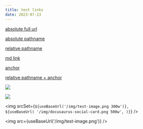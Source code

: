 ```yaml
---
title: test links
date: 2023-07-23
---
```



[absolute full url](https://github.com/it990110/docusaurus)

[absolute pathname](/blog/heading-as-title)

[relative pathname](heading-as-title)

[md link](heading-as-title.md)

[anchor](#title)

[relative pathname + anchor](heading-as-title#title)

![](/img/test-image.png)

![](https://tutorial.io/assets/images/slash-introducing-411a16dd05086935b8e9ddae38ae9b45.svg)

<img
  srcSet={`${useBaseUrl('/img/test-image.png 300w')},    ${useBaseUrl(
    '/img/docusaurus-social-card.png 500w',
  )}`}
/>

<img src={useBaseUrl('/img/test-image.png')} />
